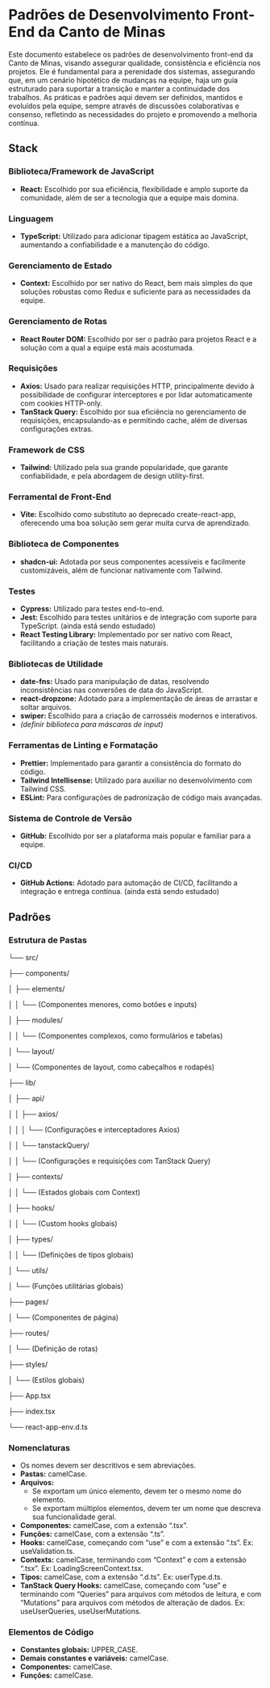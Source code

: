 # Padrões de Desenvolvimento Front-End da Canto de Minas

Este documento estabelece os padrões de desenvolvimento front-end da Canto de Minas, visando assegurar qualidade, consistência e eficiência nos projetos. Ele é fundamental para a perenidade dos sistemas, assegurando que, em um cenário hipotético de mudanças na equipe, haja um guia estruturado para suportar a transição e manter a continuidade dos trabalhos. As práticas e padrões aqui devem ser definidos, mantidos e evoluídos pela equipe, sempre através de discussões colaborativas e consenso, refletindo as necessidades do projeto e promovendo a melhoria contínua.

## Stack

### Biblioteca/Framework de JavaScript

- **React:** Escolhido por sua eficiência, flexibilidade e amplo suporte da comunidade, além de ser a tecnologia que a equipe mais domina.

### Linguagem

- **TypeScript:** Utilizado para adicionar tipagem estática ao JavaScript, aumentando a confiabilidade e a manutenção do código.

### Gerenciamento de Estado

- **Context:** Escolhido por ser nativo do React, bem mais simples do que soluções robustas como Redux e suficiente para as necessidades da equipe.

### Gerenciamento de Rotas

- **React Router DOM:** Escolhido por ser o padrão para projetos React e a solução com a qual a equipe está mais acostumada.

### Requisições

- **Axios:** Usado para realizar requisições HTTP, principalmente devido à possibilidade de configurar interceptores e por lidar automaticamente com cookies HTTP-only.
- **TanStack Query:** Escolhido por sua eficiência no gerenciamento de requisições, encapsulando-as e permitindo cache, além de diversas configurações extras.

### Framework de CSS

- **Tailwind:** Utilizado pela sua grande popularidade, que garante confiabilidade, e pela abordagem de design utility-first.

### Ferramental de Front-End

- **Vite:** Escolhido como substituto ao deprecado create-react-app, oferecendo uma boa solução sem gerar muita curva de aprendizado.

### Biblioteca de Componentes

- **shadcn-ui:** Adotada por seus componentes acessíveis e facilmente customizáveis, além de funcionar nativamente com Tailwind.

### Testes

- **Cypress:** Utilizado para testes end-to-end.
- **Jest:** Escolhido para testes unitários e de integração com suporte para TypeScript. (ainda está sendo estudado)
- **React Testing Library:** Implementado por ser nativo com React, facilitando a criação de testes mais naturais.

### Bibliotecas de Utilidade

- **date-fns:** Usado para manipulação de datas, resolvendo inconsistências nas conversões de data do JavaScript.
- **react-dropzone:** Adotado para a implementação de áreas de arrastar e soltar arquivos.
- **swiper:** Escolhido para a criação de carrosséis modernos e interativos.
- *(definir biblioteca para máscaras de input)*

### Ferramentas de Linting e Formatação

- **Prettier:** Implementado para garantir a consistência do formato do código.
- **Tailwind Intellisense:** Utilizado para auxiliar no desenvolvimento com Tailwind CSS.
- **ESLint:** Para configurações de padronização de código mais avançadas.

### Sistema de Controle de Versão

- **GitHub:** Escolhido por ser a plataforma mais popular e familiar para a equipe.

### CI/CD

- **GitHub Actions:** Adotado para automação de CI/CD, facilitando a integração e entrega contínua. (ainda está sendo estudado)

## Padrões

### Estrutura de Pastas


└── src/

├── components/

│ ├── elements/

│ │ └── (Componentes menores, como botões e inputs)

│ ├── modules/

│ │ └── (Componentes complexos, como formulários e tabelas)

│ └── layout/

│ └── (Componentes de layout, como cabeçalhos e rodapés)

├── lib/

│ ├── api/

│ │ ├── axios/

│ │ │ └── (Configurações e interceptadores Axios)

│ │ └── tanstackQuery/

│ │ └── (Configurações e requisições com TanStack Query)

│ ├── contexts/

│ │ └── (Estados globais com Context)

│ ├── hooks/

│ │ └── (Custom hooks globais)

│ ├── types/

│ │ └── (Definições de tipos globais)

│ └── utils/

│ └── (Funções utilitárias globais)

├── pages/

│ └── (Componentes de página)

├── routes/

│ └── (Definição de rotas)

├── styles/

│ └── (Estilos globais)

├── App.tsx

├── index.tsx

└── react-app-env.d.ts


### Nomenclaturas

- Os nomes devem ser descritivos e sem abreviações.
- **Pastas:** camelCase.
- **Arquivos:**
  - Se exportam um único elemento, devem ter o mesmo nome do elemento.
  - Se exportam múltiplos elementos, devem ter um nome que descreva sua funcionalidade geral.
- **Componentes:** camelCase, com a extensão “.tsx”.
- **Funções:** camelCase, com a extensão “.ts”.
- **Hooks:** camelCase, começando com “use” e com a extensão “.ts”. Ex: useValidation.ts.
- **Contexts:** camelCase, terminando com “Context” e com a extensão “.tsx”. Ex: LoadingScreenContext.tsx.
- **Tipos:** camelCase, com a extensão “.d.ts”. Ex: userType.d.ts.
- **TanStack Query Hooks:** camelCase, começando com “use” e terminando com “Queries” para arquivos com métodos de leitura, e com “Mutations” para arquivos com métodos de alteração de dados. Ex: useUserQueries, useUserMutations.

### Elementos de Código

- **Constantes globais:** UPPER_CASE.
- **Demais constantes e variáveis:** camelCase.
- **Componentes:** camelCase.
- **Funções:** camelCase.